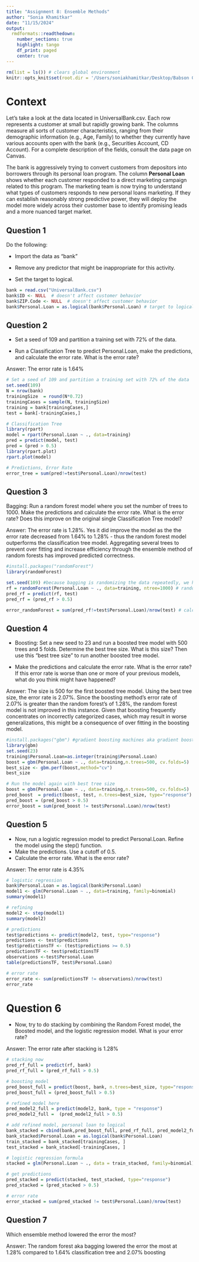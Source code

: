 ```yaml
---
title: "Assignment 8: Ensemble Methods"
author: "Sonia Khamitkar"
date: "11/15/2024"
output:
  rmdformats::readthedown:
    number_sections: true
    highlight: tango
    df_print: paged
    center: true
---
```


```r
rm(list = ls()) # clears global environment
knitr::opts_knit$set(root.dir = '/Users/soniakhamitkar/Desktop/Babson Grad/Machine Learning/Data') 
```


# Context

Let’s take a look at the data located in UniversalBank.csv. Each row represents a customer at small but rapidly growing bank. The columns measure all sorts of customer characteristics, ranging from their demographic information (e.g., Age, Family) to whether they currently have various accounts open with the bank (e.g., Securities Account, CD Account). For a complete description of the fields, consult the data page on Canvas.

The bank is aggressively trying to convert customers from depositors into borrowers through its personal loan program. The column **Personal Loan** shows whether each customer responded to a direct marketing campaign related to this program. The marketing team is now trying to understand what types of customers responds to new personal loans marketing. If they can establish reasonably strong predictive power, they will deploy the model more widely across their customer base to identify promising leads and a more nuanced target market.


## Question 1

Do the following:

* Import the data as "bank"

* Remove any predictor that might be inappropriate for this activity.

* Set the target to logical.

```r
bank = read.csv("UniversalBank.csv")
bank$ID <- NULL  # doesn't affect customer behavior
bank$ZIP.Code <- NULL  # doesn't affect customer behavior
bank$Personal.Loan = as.logical(bank$Personal.Loan) # target to logical
```


## Question 2

* Set a seed of 109 and partition a training set with 72% of the data.

* Run a Classification Tree to predict Personal.Loan, make the predictions, and calculate the error rate. What is the error rate?

Answer: The error rate is 1.64%

```r
# Set a seed of 109 and partition a training set with 72% of the data
set.seed(109)
N = nrow(bank)
trainingSize  = round(N*0.72)
trainingCases = sample(N, trainingSize)
training = bank[trainingCases,]
test = bank[-trainingCases,]

# Classification Tree
library(rpart)
model = rpart(Personal.Loan ~ ., data=training)
pred = predict(model, test)
pred = (pred > 0.5)
library(rpart.plot)
rpart.plot(model)

# Predictions, Error Rate
error_tree = sum(pred!=test$Personal.Loan)/nrow(test)
```


## Question 3

Bagging: Run a random forest model where you set the number of trees to 1000. Make the predictions and calculate the error rate. What is the error rate? Does this improve on the original single Classification Tree model?

Answer: The error rate is 1.28%. Yes it did improve the model as the the error rate decreased from 1.64% to 1.28% - thus the random forest model outperforms the classification tree model. Aggregating several trees to prevent over fitting and increase efficiency through the ensemble method of random forests has improved predicted correctness.

```r
#install.packages("randomForest")
library(randomForest)

set.seed(109) #because bagging is randomizing the data repeatedly, we have to make it replicable 
rf = randomForest(Personal.Loan ~ ., data=training, ntree=1000) # random forest function, ntree says how many trees we want to use  
pred_rf = predict(rf, test)
pred_rf = (pred_rf > 0.5)

error_randomForest = sum(pred_rf!=test$Personal.Loan)/nrow(test) # calculating errors 
```



## Question 4

* Boosting: Set a new seed to 23 and run a boosted tree model with 500 trees and 5 folds. Determine the best tree size. What is this size? Then use this "best tree size" to run another boosted tree model.

* Make the predictions and calculate the error rate. What is the error rate? If this error rate is worse than one or more of your previous models, what do you think might have happened?

Answer: The size is 500 for the first boosted tree model. Using the best tree size, the error rate is 2.07%. Since the boosting method's error rate of 2.07% is greater than the random forest's of 1.28%, the random forest model is not improved in this instance. Given that boosting frequently concentrates on incorrectly categorized cases, which may result in worse generalizations, this might be a consequence of over fitting in the boosting model.


```r
#install.packages("gbm") #gradient boosting machines aka gradient boosting trees 
library(gbm)
set.seed(23)
training$Personal.Loan=as.integer(training$Personal.Loan)
boost = gbm(Personal.Loan ~ ., data=training,n.trees=500, cv.folds=5) 
best_size <- gbm.perf(boost,method="cv")
best_size

# Run the model again with best tree size
boost = gbm(Personal.Loan ~ ., data=training,n.trees=500, cv.folds=5)
pred_boost  = predict(boost, test, n.trees=best_size, type="response")
pred_boost = (pred_boost > 0.5)
error_boost = sum(pred_boost != test$Personal.Loan)/nrow(test)

```


## Question 5

* Now, run a logistic regression model to predict Personal.Loan. Refine the model using the step() function.
* Make the predictions. Use a cutoff of 0.5. 
* Calculate the error rate. What is the error rate?

Answer: The error rate is 4.35%


```r
# logistic regression 
bank$Personal.Loan = as.logical(bank$Personal.Loan)
model1 <- glm(Personal.Loan ~ ., data=training, family=binomial)
summary(model1)

# refining
model2 <- step(model1)
summary(model2)

# predictions
test$predictions <- predict(model2, test, type="response")
predictions <- test$predictions
test$predictionsTF <- (test$predictions >= 0.5)
predictionsTF <- test$predictionsTF
observations <-test$Personal.Loan
table(predictionsTF, test$Personal.Loan)

# error rate
error_rate <- sum(predictionsTF != observations)/nrow(test)
error_rate
```


# Question 6

* Now, try to do stacking by combining the  Random Forest model, the Boosted model, and the logistic regression model. What is your error rate?

Answer: The error rate after stacking is 1.28%

```r
# stacking now 
pred_rf_full = predict(rf, bank)
pred_rf_full = (pred_rf_full > 0.5)

# boosting model
pred_boost_full = predict(boost, bank, n.trees=best_size, type="response")
pred_boost_full = (pred_boost_full > 0.5)

# refined model here
pred_model2_full = predict(model2, bank, type = "response")
pred_model2_full =  (pred_model2_full > 0.5)

# add refined model, personal loan to logical
bank_stacked = cbind(bank,pred_boost_full, pred_rf_full, pred_model2_full)
bank_stacked$Personal.Loan = as.logical(bank$Personal.Loan)
train_stacked = bank_stacked[trainingCases, ]
test_stacked = bank_stacked[-trainingCases, ]

# logistic regression formula
stacked = glm(Personal.Loan ~ ., data = train_stacked, family=binomial)

# get predictions
pred_stacked = predict(stacked, test_stacked, type="response")
pred_stacked = (pred_stacked > 0.5)

# error rate
error_stacked = sum(pred_stacked != test$Personal.Loan)/nrow(test)

```



## Question 7

Which ensemble method lowered the error the most? 

Answer: The random forest aka bagging lowered the error the most at 1.28% compared to 1.64% classification tree and 2.07% boosting

